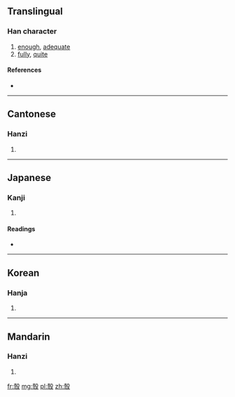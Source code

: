 ==Translingual==

===Han character===
{{Han char|rn=57|rad=弓|as=10|sn=13|four=4724<sub>7</sub>|canj=土弓竹弓水 (GNHNE), X土弓竹弓 (XGNHN)|ids=⿰⿱⿳士冖一弓殳}}

# [[enough]], [[adequate]]
# [[fully]], [[quite]]

====References====
* {{Han ref|kx=0360.290|dkj=09844|dj=0678.200|hdz=32161.090|uh=5F40|ud=24384|bh=DD62|bd=56674}}

----

==Cantonese==

===Hanzi===
{{yue-hanzi|jyut=|y=gau3}}

# {{defn|lang=yue|sort=弓10}}

----

==Japanese==

===Kanji===
{{ja-kanji|grade=|rs=弓10}}

# {{defn|lang=ja|sort=弓10}}

====Readings====
* {{ja-readings|on=[[こう]] (kō), [[く]] (ku)|kun=}}

----

==Korean==

===Hanja===
{{ko-hanja|hangeul=구|eumhun=|rv=gu|mr=ku|y=kwu}}

# {{defn|lang=ko|sort=弓10}}

----

==Mandarin==

===Hanzi===
{{cmn-hanzi|pin=[[gòu]] ([[gou4]])|wg=kou<sup>4</sup>}}

# {{defn|lang=cmn|sort=弓10}}

[[fr:彀]]
[[mg:彀]]
[[pl:彀]]
[[zh:彀]]